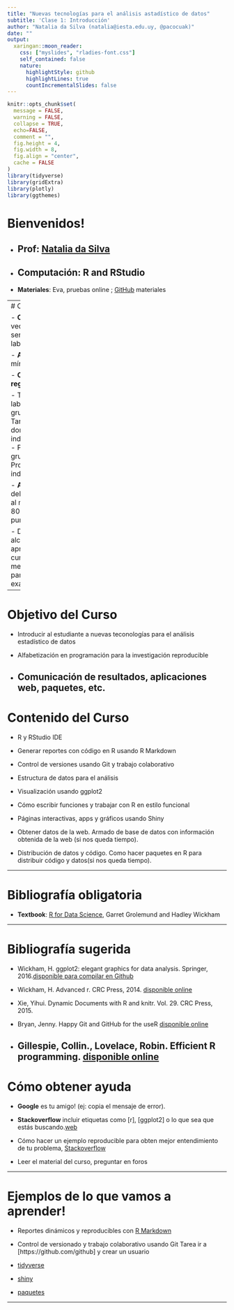 ```yaml
---
title: "Nuevas tecnologías para el análisis astadístico de datos"
subtitle: 'Clase 1: Introducción'
author: "Natalia da Silva (natalia@iesta.edu.uy, @pacocuak)"
date: ""
output:
  xaringan::moon_reader:
    css: ["myslides", "rladies-font.css"]
    self_contained: false
    nature:
      highlightStyle: github
      highlightLines: true
      countIncrementalSlides: false
---
```



```r
knitr::opts_chunk$set(
  message = FALSE,
  warning = FALSE,
  collapse = TRUE,
  echo=FALSE,
  comment = "",
  fig.height = 4,
  fig.width = 8,
  fig.align = "center",
  cache = FALSE
)
library(tidyverse)
library(gridExtra)
library(plotly)
library(ggthemes)
```

# Bienvenidos!

- __Prof__: [Natalia da Silva](http://ndasilva.public.iastate.edu) 
--

- __Computación__: R and RStudio
--

- __Materiales__: Eva, pruebas online ; [GitHub](https://github.com/natydasilva) materiales

---
# Curso

- __Clases:__ 2 veces por semana en el laboratorio

- __Asistencia:__ mínimo 80%

- __Curso reglamentado:__

    - Tareas en el laboratorio en grupo 15%
    - Tareas domiciliarias individual 20%
    - Proyecto grupal 25%
    - Proyecto final individual 40%
    
- __Aprobación__ del curso con al menos el 80% de los puntos

- De no alcanzar la aprobación del curso, al menos 50% para dar examen    
---

# Objetivo del Curso

- Introducir al estudiante a nuevas teconologías para el análisis estadístico de datos

- Alfabetización en programación para la investigación reproducible

- Comunicación de resultados, aplicaciones web, paquetes, etc.
---

# Contenido del Curso
- R y RStudio IDE

-	Generar reportes con código en R usando R Markdown
 
- Control de versiones usando Git y trabajo colaborativo

- Estructura de datos para el análisis

- Visualización usando ggplot2

- Cómo escribir funciones y trabajar con R en estilo funcional

- Páginas interactivas, apps   y gráficos usando Shiny
 
-	Obtener datos de la web.  Armado de base de datos con información obtenida de la web (si nos queda tiempo).

-	Distribución de datos y código. Como hacer paquetes en R para distribuir código y datos(si nos queda tiempo).

---

# Bibliografía obligatoria

- __Textbook__: [R for Data Science](http://r4ds.had.co.nz), Garret Grolemund and Hadley Wickham

---


# Bibliografía sugerida


- Wickham, H. ggplot2: elegant graphics for data analysis. Springer, 2016.[disponible para compilar en Github](https://github.com/hadley/ggplot2-book)

- Wickham, H. Advanced r. CRC Press, 2014. [disponible online](http://adv-r.had.co.nz)

- Xie, Yihui. Dynamic Documents with R and knitr. Vol. 29. CRC Press, 2015.

-  Bryan, Jenny. Happy Git and GitHub for the useR [disponible online](http://happygitwithr.com/big-picture.html)

- Gillespie, Collin., Lovelace, Robin. Efficient R programming. [disponible online](https://bookdown.org/csgillespie/efficientR/)
---

# Cómo obtener ayuda

- **Google** es tu amigo! (ej: copia el mensaje de error).

- **Stackoverflow** incluir etiquetas como [r], [ggplot2] o lo que sea que estás buscando.[web](https://stackoverflow.com)

- Cómo hacer un ejemplo reproducible para obten mejor entendimiento de tu problema,  [Stackoverflow](https://stackoverflow.com/questions/5963269/how-to-make-a-great-r-reproducible-example/5963610#5963610)

- Leer el material del curso, preguntar en foros


---

# Ejemplos de lo que vamos a aprender!

- Reportes dinámicos y reproducibles con [R Markdown]( http://rmarkdown.rstudio.com/gallery.html)

- Control de versionado y trabajo colaborativo usando Git
 Tarea ir a [https://github.com/github] y crear un usuario
 
- [tidyverse](https://www.tidyverse.org) 

- [shiny](https://shiny.rstudio.com/gallery/)

- [paquetes](https://cran.r-project.org)

---

